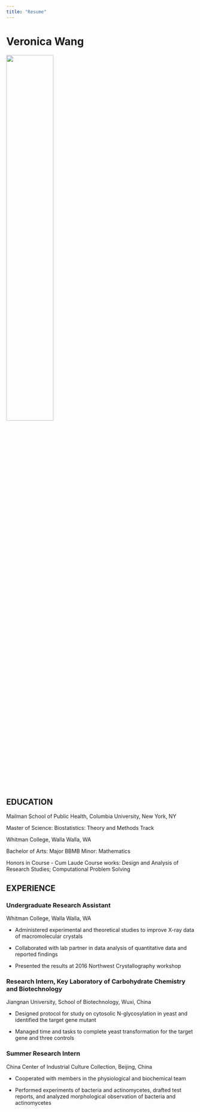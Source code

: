 ```yaml
---
title: "Resume"
---
```


# Veronica Wang

<img src="images/beagles.gif" style="width:50%">

## EDUCATION

Mailman School of Public Health, Columbia University, New York, NY

Master of Science: Biostatistics: Theory and Methods Track

Whitman College, Walla Walla, WA

Bachelor of Arts: Major BBMB	Minor: Mathematics

Honors in Course - Cum Laude
Course works: Design and Analysis of Research Studies; Computational Problem Solving

## EXPERIENCE
### Undergraduate Research Assistant
Whitman College, Walla Walla, WA

* Administered experimental and theoretical studies to improve X-ray data of macromolecular crystals

*	Collaborated with lab partner in data analysis of quantitative data and reported findings

*	Presented the results at 2016 Northwest Crystallography workshop
 
### Research Intern, Key Laboratory of Carbohydrate Chemistry and Biotechnology
Jiangnan University, School of Biotechnology, Wuxi, China

- Designed protocol for study on cytosolic N-glycosylation in yeast and identified the target gene mutant

-	Managed time and tasks to complete yeast transformation for the target gene and three controls

### Summer Research Intern
China Center of Industrial Culture Collection, Beijing, China 

- Cooperated with members in the physiological and biochemical team

-	Performed experiments of bacteria and actinomycetes, drafted test reports, and analyzed morphological observation of bacteria and actinomycetes
